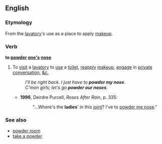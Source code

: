 ==English==

===Etymology===
From the [[lavatory]]'s use as a place to apply [[makeup]].

===Verb===
'''to [[powder]] [[one's]] [[nose]]'''

# {{label|en|euphemistic|typically of women}} To [[visit]] a [[lavatory]] to [[use]] a [[toilet]], [[reapply]] [[makeup]], {{context|when used of a group of women|lang=en}} [[engage]] in [[private]] [[conversation]], [[&c.]]
#: ''I'll be right back. I just have to '''powder my nose'''''.
#: ''C'mon girls; let's go '''powder our noses'''''.
#* '''1996''', Deirdre Purcell, ''Roses After Rain'', p. 335:
#*: "...Where's the '''ladies'''' in this [[joint]]? I've to [[powder one's nose|powder me nose]]."

===See also===
* [[powder room]]
* [[take a powder]]